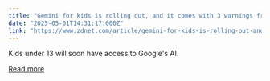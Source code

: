 ```yaml
---
title: "Gemini for kids is rolling out, and it comes with 3 warnings from Google"
date: "2025-05-01T14:31:17.000Z"
link: "https://www.zdnet.com/article/gemini-for-kids-is-rolling-out-and-it-comes-with-3-warnings-from-google/"
---
```


Kids under 13 will soon have access to Google's AI.

[Read more](https://www.zdnet.com/article/gemini-for-kids-is-rolling-out-and-it-comes-with-3-warnings-from-google/)

